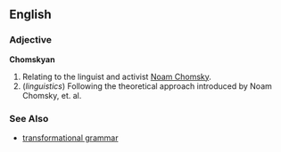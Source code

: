 ==English==

===Adjective===
'''Chomskyan'''

# Relating to the linguist and activist [[w:Noam Chomsky|Noam Chomsky]].
# (''linguistics'') Following the theoretical approach introduced by Noam Chomsky, et. al.

===See Also===
*[[transformational grammar]]